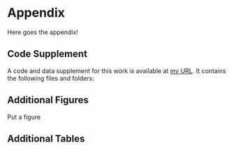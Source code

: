 \appendix
# Appendix

Here goes the appendix!

## Code Supplement

A code and data supplement for this work is available at [my URL](https:\\bla.com\bla).
It contains the following files and folders:


## Additional Figures

Put a figure

## Additional Tables

\begin{table}[ht]
    \begin{center}
        {\footnotesize
        \begin{tabular}{l|cccccccccc}
        \hline \hline
                        & 3m    & 6m    & 1yr   & 2yr   & 3yr   & 5yr   & 7yr   & 10yr  & 12yr  & 15yr   \\
            \hline
                Mean   & 3.138 & 3.191 & 3.307 & 3.544 & 3.756 & 4.093 & 4.354 & 4.621 & 4.741 & 4.878  \\
                Median & 3.013 & 3.109 & 3.228 & 3.490 & 3.680 & 3.906 & 4.117 & 4.420 & 4.575 & 4.759  \\
                Min    & 1.984 & 1.950 & 1.956 & 2.010 & 2.240 & 2.615 & 2.850 & 3.120 & 3.250 & 3.395  \\
                Max    & 5.211 & 5.274 & 5.415 & 5.583 & 5.698 & 5.805 & 5.900 & 6.031 & 6.150 & 6.295  \\
                StD    & 0.915 & 0.919 & 0.935 & 0.910 & 0.876 & 0.825 & 0.803 & 0.776 & 0.768 & 0.762  \\
            \hline \hline
        \end{tabular}}
    \end{center}
    \caption{Detailed descriptive statistics of location and dispersion for
    2100 observed swap rates for the period from
    February 15, 1999 to March 2, 2007. Swap rates measured as 3.12 (instead of 0.0312).}
    \label{tab:apptable}
\end{table}

\newpage
